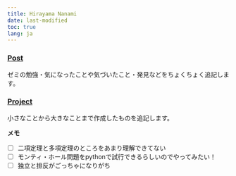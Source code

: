 ```yaml
---
title: Hirayama Nanami
date: last-modified
toc: true
lang: ja
---
```


### [Post](/post.html)
ゼミの勉強・気になったことや気づいたこと・発見などをちょくちょく追記します。

### [Project](/project.html)
小さなことから大きなことまで作成したものを追記します。

<div class="extra-space3"></div>

**メモ**

- [ ] 二項定理と多項定理のところをあまり理解できてない
- [ ] モンティ・ホール問題をpythonで試行できるらしいのでやってみたい！
- [ ] 独立と排反がごっちゃになりがち